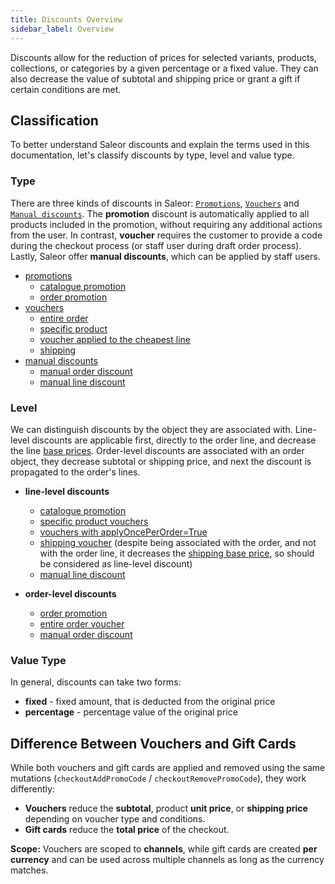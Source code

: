 ```yaml
---
title: Discounts Overview
sidebar_label: Overview
---
```


Discounts allow for the reduction of prices for selected variants, products, collections,
or categories by a given percentage or a fixed value. They can also decrease the value 
of subtotal and shipping price or grant a gift if certain conditions are met. 

## Classification

To better understand Saleor discounts and explain the terms used in this documentation, let's classify discounts
by type, level and value type.

### Type
There are three kinds of discounts in Saleor: [`Promotions`](developer/discounts/promotions.mdx), 
[`Vouchers`](developer/discounts/vouchers.mdx) and [`Manual discounts`](developer/discounts/manual-discounts.mdx).
The **promotion** discount is automatically applied to all products included in the promotion,
without requiring any additional actions from the user.
In contrast, **voucher** requires the customer to provide a code during the checkout process (or staff user during draft order process).
Lastly, Saleor offer **manual discounts**, which can be applied by staff users.

* [promotions](developer/discounts/promotions.mdx)
    * [catalogue promotion](developer/discounts/promotions.mdx#catalogue-promotions)
    * [order promotion](developer/discounts/promotions.mdx#order-promotions)
* [vouchers](developer/discounts/vouchers.mdx)
    * [entire order](developer/discounts/apply-vouchers.mdx#entire-order-voucher)
    * [specific product](developer/discounts/apply-vouchers.mdx#specific-product-voucher)
    * [voucher applied to the cheapest line](developer/discounts/apply-vouchers.mdx#once-per-order-entire-order-voucher)
    * [shipping](developer/discounts/apply-vouchers.mdx#shipping-voucher)
* [manual discounts](developer/discounts/manual-discounts.mdx)
    * [manual order discount](developer/discounts/manual-discounts.mdx#manual-order-discount)
    * [manual line discount](developer/discounts/manual-discounts.mdx#manual-line-discount)

### Level
We can distinguish discounts by the object they are associated with. 
Line-level discounts are applicable first, directly to the order line, and decrease the line [base prices](developer/price-calculation.mdx#discount-application).
Order-level discounts are associated with an order object, they decrease subtotal or shipping price, 
and next the discount is propagated to the order's lines. 

* **line-level discounts**
    * [catalogue promotion](developer/discounts/promotions.mdx#catalogue-promotions)
    * [specific product vouchers](developer/discounts/apply-vouchers.mdx#specific-product-voucher)
    * [vouchers with applyOncePerOrder=True](developer/discounts/apply-vouchers.mdx#once-per-order-entire-order-voucher) 
    * [shipping voucher](developer/discounts/apply-vouchers.mdx#shipping-voucher) (despite being associated with the order, 
    and not with the order line, it decreases the [shipping base price](developer/price-calculation.mdx#discount-application), 
    so should be considered as line-level discount)
    * [manual line discount](developer/discounts/manual-discounts.mdx#manual-line-discount)

* **order-level discounts**
    * [order promotion](developer/discounts/promotions.mdx#order-promotions)
    * [entire order voucher](developer/discounts/apply-vouchers.mdx#entire-order-voucher)
    * [manual order discount](developer/discounts/manual-discounts.mdx#manual-order-discount)
    

### Value Type
In general, discounts can take two forms:
* **fixed** - fixed amount, that is deducted from the original price
* **percentage** - percentage value of the original price

## Difference Between Vouchers and Gift Cards
While both vouchers and gift cards are applied and removed using the same mutations (`checkoutAddPromoCode` / `checkoutRemovePromoCode`), they work differently:
- **Vouchers** reduce the **subtotal**, product **unit price**, or **shipping price** depending on voucher type and conditions.
- **Gift cards** reduce the **total price** of the checkout.

**Scope:** Vouchers are scoped to **channels**, while gift cards are created **per currency** and can be used across multiple channels as long as the currency matches.
